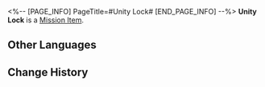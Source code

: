 <%-- [PAGE_INFO]
PageTitle=#Unity Lock#
[END_PAGE_INFO] --%>
{{Item Infobox
|id          = 140232
|image       = Item Unity Lock.png
|type        = Mission Item
|invCategory = Missions
|rarity      = 3
|effect      = 
|description = When Cong emerged from his hatching rebirth, he carried this Unity Lock with him.
}}
{{Description|''"If those who love each other are bound by the Unity Lock, they will be united forever."''}}
'''Unity Lock''' is a [[Mission Item]].

==Other Languages==
{{Other Languages
|en   = Unity Lock
|zhs  = 同心锁
|zht  = 同心鎖
|ja   = 同心鎖
|ko   = 한마음 자물쇠
|es   = Candado para parejas
|fr   = Cadenas de l'amour
|ru   = Замок любви
|th   = กุญแจคู่รัก
|vi   = Khóa Đồng Tâm
|de   = Einigkeitsschloss
|id   = Kunci Konsentris
|pt   = Cadeado do Amor
}}

==Change History==
{{Change History|2.0}}